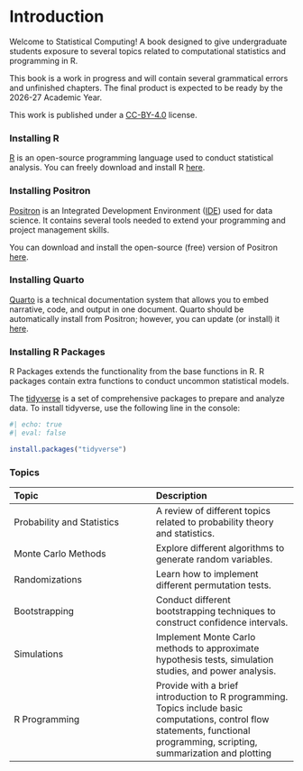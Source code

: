 # Introduction {.unnumbered}

Welcome to Statistical Computing! A book designed to give undergraduate students exposure to several topics related to computational statistics and programming in R.

::: callout-note
This book is a work in progress and will contain several grammatical errors and unfinished chapters. The final product is expected to be ready by the 2026-27 Academic Year.
:::

This work is published under a [CC-BY-4.0](https://creativecommons.org/licenses/by/4.0/) license. 


### Installing R

[R](https://www.r-project.org/) is an open-source programming language used to conduct statistical analysis.
You can freely download and install R [here](https://cloud.r-project.org/).

### Installing Positron

[Positron](https://positron.posit.co/start.html) is an Integrated Development Environment ([IDE](https://en.wikipedia.org/wiki/Integrated_development_environment)) used for data science. It contains several tools needed to extend your programming and project management skills. 

You can download and install the open-source (free) version of Positron [here](https://positron.posit.co/download.html).

### Installing Quarto

[Quarto](https://quarto.org/) is a technical documentation system that allows you to embed narrative, code, and output in one document.
Quarto should be automatically install from Positron; however, you can update (or install) it [here](https://quarto.org/docs/get-started/).

### Installing R Packages

R Packages extends the functionality from the base functions in R. R packages contain extra functions to conduct uncommon statistical models.

The [tidyverse](https://www.tidyverse.org/) is a set of comprehensive packages to prepare and analyze data. To install tidyverse, use the following line in the console:


```r
#| echo: true
#| eval: false

install.packages("tidyverse")

```


### Topics

|Topic | Description |
|:-|:-|
| Probability and Statistics | A review of different topics related to probability theory and statistics. |
|Monte Carlo Methods | Explore different algorithms to generate random variables. |
|Randomizations | Learn how to implement different permutation tests. |
|Bootstrapping | Conduct different bootstrapping techniques to construct confidence intervals. |
|Simulations | Implement Monte Carlo methods to approximate hypothesis tests, simulation studies, and power analysis. |
|R Programming | Provide with a brief introduction to R programming. Topics include basic computations, control flow statements, functional programming, scripting, summarization and plotting|
 

